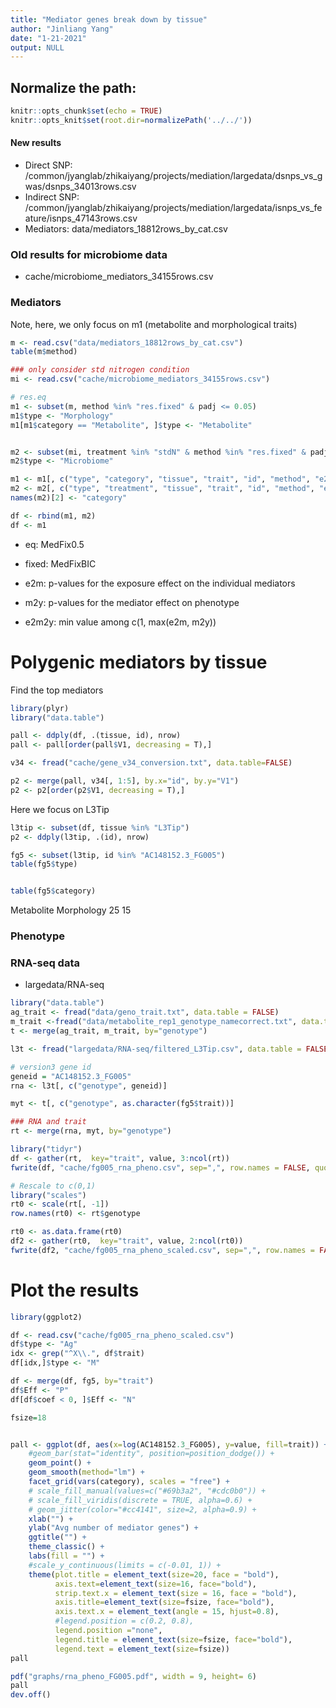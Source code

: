 ```yaml
---
title: "Mediator genes break down by tissue"
author: "Jinliang Yang"
date: "1-21-2021"
output: NULL
---
```



## Normalize the path:

```r
knitr::opts_chunk$set(echo = TRUE) 
knitr::opts_knit$set(root.dir=normalizePath('../../')) 
```

#### New results

- Direct SNP: /common/jyanglab/zhikaiyang/projects/mediation/largedata/dsnps_vs_gwas/dsnps_34013rows.csv
- Indirect SNP: /common/jyanglab/zhikaiyang/projects/mediation/largedata/isnps_vs_feature/isnps_47143rows.csv
- Mediators: data/mediators_18812rows_by_cat.csv

### Old results for microbiome data

- cache/microbiome_mediators_34155rows.csv



### Mediators

Note, here, we only focus on m1 (metabolite and morphological traits)
```r
m <- read.csv("data/mediators_18812rows_by_cat.csv")
table(m$method)

### only consider std nitrogen condition
mi <- read.csv("cache/microbiome_mediators_34155rows.csv")

# res.eq
m1 <- subset(m, method %in% "res.fixed" & padj <= 0.05)
m1$type <- "Morphology"
m1[m1$category == "Metabolite", ]$type <- "Metabolite"


m2 <- subset(mi, treatment %in% "stdN" & method %in% "res.fixed" & padj <= 0.05)
m2$type <- "Microbiome"

m1 <- m1[, c("type", "category", "tissue", "trait", "id", "method", "e2m", "m2y","e2m2y","padj","coef")]
m2 <- m2[, c("type", "treatment", "tissue", "trait", "id", "method", "e2m", "m2y","e2m2y","padj","coef")]
names(m2)[2] <- "category"

df <- rbind(m1, m2) 
df <- m1
```
- eq: MedFix0.5
- fixed: MedFixBIC

- e2m: p-values for the exposure effect on the individual mediators
- m2y: p-values for the mediator effect on phenotype
- e2m2y: min value among c(1, max(e2m, m2y))



# Polygenic mediators by tissue


Find the top mediators

```r
library(plyr)
library("data.table")

pall <- ddply(df, .(tissue, id), nrow)
pall <- pall[order(pall$V1, decreasing = T),]

v34 <- fread("cache/gene_v34_conversion.txt", data.table=FALSE)

p2 <- merge(pall, v34[, 1:5], by.x="id", by.y="V1")
p2 <- p2[order(p2$V1, decreasing = T),]
```



Here we focus on L3Tip

```r
l3tip <- subset(df, tissue %in% "L3Tip")
p2 <- ddply(l3tip, .(id), nrow)

fg5 <- subset(l3tip, id %in% "AC148152.3_FG005")
table(fg5$type)


table(fg5$category)
```
Metabolite Morphology 
        25         15
        



### Phenotype

### RNA-seq data
- largedata/RNA-seq
```r
library("data.table")
ag_trait <- fread("data/geno_trait.txt", data.table = FALSE)
m_trait <-fread("data/metabolite_rep1_genotype_namecorrect.txt", data.table = FALSE)
t <- merge(ag_trait, m_trait, by="genotype")

l3t <- fread("largedata/RNA-seq/filtered_L3Tip.csv", data.table = FALSE)
```


```r
# version3 gene id
geneid = "AC148152.3_FG005"
rna <- l3t[, c("genotype", geneid)]

myt <- t[, c("genotype", as.character(fg5$trait))]

### RNA and trait
rt <- merge(rna, myt, by="genotype")

library("tidyr")
df <- gather(rt,  key="trait", value, 3:ncol(rt))
fwrite(df, "cache/fg005_rna_pheno.csv", sep=",", row.names = FALSE, quote=FALSE)

# Rescale to c(0,1)
library("scales")
rt0 <- scale(rt[, -1])
row.names(rt0) <- rt$genotype

rt0 <- as.data.frame(rt0)
df2 <- gather(rt0,  key="trait", value, 2:ncol(rt0))
fwrite(df2, "cache/fg005_rna_pheno_scaled.csv", sep=",", row.names = FALSE, quote=FALSE)

```






# Plot the results

```r
library(ggplot2)

df <- read.csv("cache/fg005_rna_pheno_scaled.csv")
df$type <- "Ag"
idx <- grep("^X\\.", df$trait)
df[idx,]$type <- "M"

df <- merge(df, fg5, by="trait")
df$Eff <- "P"
df[df$coef < 0, ]$Eff <- "N"

fsize=18


pall <- ggplot(df, aes(x=log(AC148152.3_FG005), y=value, fill=trait)) +
    #geom_bar(stat="identity", position=position_dodge()) +
    geom_point() +
    geom_smooth(method="lm") +
    facet_grid(vars(category), scales = "free") +
    # scale_fill_manual(values=c("#69b3a2", "#cdc0b0")) +
    # scale_fill_viridis(discrete = TRUE, alpha=0.6) +
    # geom_jitter(color="#cc4141", size=2, alpha=0.9) +
    xlab("") +
    ylab("Avg number of mediator genes") +
    ggtitle("") +
    theme_classic() +
    labs(fill = "") +
    #scale_y_continuous(limits = c(-0.01, 1)) +
    theme(plot.title = element_text(size=20, face = "bold"), 
          axis.text=element_text(size=16, face="bold"),
          strip.text.x = element_text(size = 16, face = "bold"),
          axis.title=element_text(size=fsize, face="bold"),
          axis.text.x = element_text(angle = 15, hjust=0.8),
          #legend.position = c(0.2, 0.8), 
          legend.position ="none",
          legend.title = element_text(size=fsize, face="bold"),
          legend.text = element_text(size=fsize))
pall

pdf("graphs/rna_pheno_FG005.pdf", width = 9, height= 6)
pall
dev.off()
```







